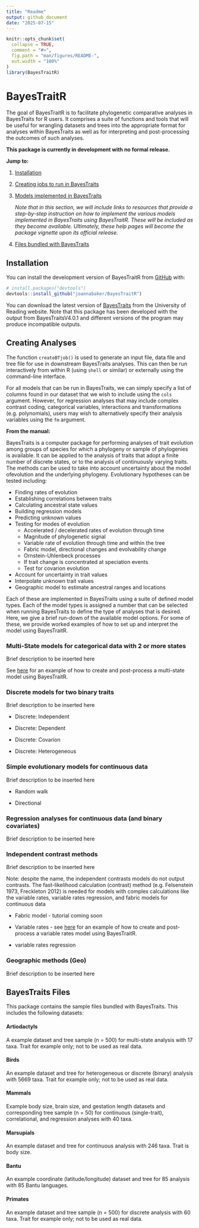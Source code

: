 ```yaml
---
title: "Readme"
output: github_document
date: "2025-07-15"
---
```



```r
knitr::opts_chunk$set(
  collapse = TRUE,
  comment = "#>",
  fig.path = "man/figures/README-",
  out.width = "100%"
)
library(BayesTraitR)
```

# BayesTraitR

<!-- badges: start -->
<!-- badges: end -->

The goal of BayesTraitR is to facilitate phylogenetic comparative analyses in BayesTraits for R users. It comprises a suite of functions and tools that will be useful for wrangling datasets and trees into the appropriate format for analyses within BayesTraits as well as for interpreting and post-processing the outcomes of such analyses.

**This package is currently in development with no formal release.**

**Jump to:**

1) [Installation](#installation)

2) [Creating jobs to run in BayesTraits](#jobcreation)

3) [Models implemented in BayesTraits](#models)

    *Note that in this section, we will include links to resources that provide a step-by-step instruction on how to implement the various models implemented in BayesTraits using BayesTraitR. These will be included as they become available. Ultimately, these help pages will become the package vignette upon its official release.*

5) [Files bundled with BayesTraits](#btfiles)



<a id="installation"></a>

## Installation

You can install the development version of BayesTraitR from [GitHub](https://github.com/) with:

``` r
# install.packages("devtools")
devtools::install_github("joannabaker/BayesTraitR")
```

You can download the latest version of [BayesTraits](http://www.evolution.reading.ac.uk/BayesTraitsV4.0.1/BayesTraitsV4.0.1.html) from the University of Reading website. Note that this package has been developed with the output from BayesTraitsV4.0.1 and different versions of the program may produce incompatible outputs.


<a id="jobcreation"></a>

## Creating Analyses 

The function `createBTjob()` is used to generate an input file, data file and tree file for use in downstream BayesTraits analyses. This can then be run interactively from within R (using `shell` or similar) or externally using the command-line interface. 

For all models that can be run in BayesTraits, we can simply specify a list of columns found in our dataset that we wish to include using the `cols` argument. However, for regression analyses that may include complex contrast coding, categorical variables, interactions and transformations (e.g. polynomials), users may wish to alternatively specify their analysis variables using the `fm` argument.  

<a id="models"></a>

**From the manual:**

BayesTraits is a computer package for performing analyses of trait evolution among groups of species for which a phylogeny or sample of phylogenies is available. It can be applied to the analysis of traits that adopt a finite number of discrete states, or to the analysis of continuously varying traits. The methods can be used to take into account uncertainty about the model ofevolution and the underlying phylogeny. Evolutionary hypotheses can be tested including:

* Finding rates of evolution
* Establishing correlations between traits
* Calculating ancestral state values
* Building regression models
* Predicting unknown values
* Testing for modes of evolution
  + Accelerated / decelerated rates of evolution through time
  + Magnitude of phylogenetic signal
  + Variable rate of evolution through time and within the tree
  + Fabric model, directional changes and evolvability change
  + Ornstein-Uhlenbeck processes
  + If trait change is concentrated at speciation events
  + Test for covarion evolution
* Account for uncertainty in trait values
* Interpolate unknown trait values
* Geographic model to estimate ancestral ranges and locations

Each of these are implemented in BayesTraits using a suite of defined model types. Each of the model types is assigned a number that can be selected when running BayesTraits to define the type of analyses that is desired. Here, we give a brief run-down of the available model options. For some of these, we provide worked examples of how to set up and interpret the model using BayesTraitR. 

### Multi-State models for categorical data with 2 or more states

Brief description to be inserted here

See [here](multistate.md) for an example of how to create and post-process a multi-state model using BayesTraitR. 

### Discrete models for two binary traits

Brief description to be inserted here

* Discrete: Independent

* Discrete: Dependent

* Discrete: Covarion

* Discrete: Heterogeneous


### Simple evolutionary models for continuous data

Brief description to be inserted here

* Random walk

* Directional

### Regression analyses for continuous data (and binary covariates)

Brief description to be inserted here

### Independent contrast methods

Brief description to be inserted here

Note: despite the name, the independent contrasts models do not output contrasts. The fast-likelihood calculation (contrast) method (e.g. Felsenstein 1973, Freckleton 2012) is needed for models with complex calculations like the variable rates, variable rates  regression, and fabric models for continuous data

* Fabric model - tutorial coming soon

* Variable rates - see [here](vr.md) for an example of how to create and post-process a variable rates model using BayesTraitR. 

* variable rates regression


### Geographic methods (Geo)

Brief description to be inserted here



<a id="btfiles"></a>

## BayesTraits Files

This package contains the sample files bundled with BayesTraits. 
This includes the following datasets:


#### Artiodactyls

A example dataset and tree sample (n = 500) for multi-state analysis with 17 taxa. Trait for example only; not to be used as real data. 

#### Birds

An example dataset and tree for heterogeneous or discrete (binary) analysis with 5669 taxa. Trait for example only; not to be used as real data.

#### Mammals

Example body size, brain size, and gestation length datasets and corresponding tree sample (n = 50) for continuous (single-trait), correlational, and regression analyses with 40 taxa.

#### Marsupials

An example dataset and tree for continuous analysis with 246 taxa. Trait is body size. 

#### Bantu

An example coordinate (latitude/longitude) dataset and tree for 85 analysis with 85 Bantu languages.

#### Primates

An example dataset and tree sample (n = 500) for discrete analysis with 60 taxa. Trait for example only; not to be used as real data. 
